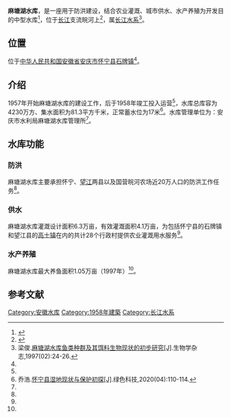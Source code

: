 {{Infobox Reservoir 
|name = 麻塘湖水库
|nickname = 
|image = 
|image_caption = 
|map = 
|map_caption = 
|pushpin_map = 
|pushpin_map_caption = 
|code = 
|class = 
|location_of_reservoir = [[安徽省|安徽省]][[安庆市|安庆市]][[怀宁县|怀宁县]]
|location_of_dam = 
|inflow = 
|outflow = 
|catchment_area = 81.3
|reservoir_area = 
|mean_depth = 
|maximum_depth = 
|flood_level = 
|normal_water_level = 
|dead_water_level = 
|water_quality = 
|island = 
|maximum_storage_capacity = 
|normal_storage_capacity = 1640万
|dead_storage_capacity = 
|type_of_dam = 
|elevation_of_dam = 
|height_of_dam = 
|length_of_dam = 
|width_of_dam = 
|installed_capacity = 
|irrigated_area =
|start = 
|complete = 1958年
|cost = 
|emigrate = 
|latd = 
|latm = 
|lats = 
|latNS = 
|longd = 
|longm = 
|longs = 
|longEW = 
|website = 
|footnotes = 
}}
'''麻塘湖水库'''，是一座用于防洪建设，结合农业灌溉、城市供水、水产养殖为开发目的中型水库<ref name=":0">{{Cite web|title=安庆市水利局麻塘湖水库管理所|url=http://aqxxgk.anqing.gov.cn/show.php?id=333166|accessdate=2020-08-26|author=|date=2014-11-12|format=|publisher=安庆市水利局|language=|archiveurl=https://web.archive.org/web/20200826085744/http://aqxxgk.anqing.gov.cn/show.php?id=333166|archivedate=2020-08-26|dead-url=no}}</ref>，位于[[长江|长江]]支流皖河上<ref>{{cite web|title=中国大中型水库基本特征数据库|url=http://brim.ihb.ac.cn/12/CN/12.asp|work=中国生物多样性信息系统内陆水体生物学分部|archiveurl=https://web.archive.org/web/20120402061833/http://brim.ihb.ac.cn/12/CN/12.asp|archivedate=2012-04-02|deadurl=yes|accessdate=2012-03-28}}</ref>，属[[长江水系|长江水系]]<ref>梁俊.[http://kns.cnki.net/kcms/detail/detail.aspx?FileName=SWXZ702.008&DbName=CJFQ1997 <nowiki>麻塘湖水库鱼类种群及其饵料生物现状的初步研究[J]</nowiki>].生物学杂志,1997(02):24-26.</ref>。

== 位置 ==
位于[[中华人民共和国|中华人民共和国]][[安徽省|安徽省]][[安庆市|安庆市]][[怀宁县|怀宁县]][[石牌镇_(怀宁县)|石牌镇]]<ref name=":0" />。

== 介绍 ==
1957年开始麻塘湖水库的建设工作，后于1958年竣工投入运营<ref name=":0" />，水库总库容为4230万方、集水面积为81.3平方千米，正常蓄水位为17米<ref>乔浩.[http://kns.cnki.net/kcms/detail/detail.aspx?FileName=LVKJ202004045&DbName=CJFQ2020 <nowiki>怀宁县湿地现状与保护初探[J]</nowiki>].绿色科技,2020(04):110-114.</ref>。水库管理单位为：安庆市水利局麻塘湖水库管理所<ref name=":0" />。

== 水库功能 ==

=== 防洪 ===
麻塘湖水库主要承担怀宁、[[望江县|望江]]两县以及国营皖河农场近20万人口的防洪工作任务<ref name=":0" />。

=== 供水 ===
麻塘湖水库灌溉设计面积6.3万亩，有效灌溉面积4.1万亩，为包括怀宁县的石牌镇和望江县的[[高士镇|高士镇]]在内的共计28个行政村提供农业灌溉用水服务<ref name=":0" />。

=== 水产养殖 ===
麻塘湖水库最大养鱼面积1.05万亩（1997年）<ref name=":0" />。

== 参考文献 ==
{{Reflist}}


[[Category:安徽水库|Category:安徽水库]]
[[Category:1958年建築|Category:1958年建築]]
[[Category:长江水系|Category:长江水系]]